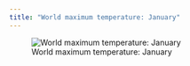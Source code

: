 ```yaml
---
title: "World maximum temperature: January"
---
```


![World maximum temperature: January](images/tmax_1.png)